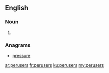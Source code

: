 ==English==

===Noun===
{{head|en|plural}}

# {{plural of|peruser|lang=en|nocat=1}}

===Anagrams===
* [[pressure#English|pressure]]

[[ar:perusers]]
[[fr:perusers]]
[[ku:perusers]]
[[my:perusers]]